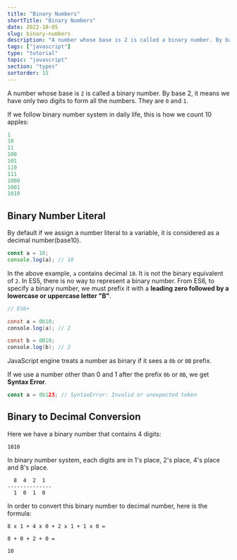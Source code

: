```yaml
---
title: "Binary Numbers"
shortTitle: "Binary Numbers"
date: 2022-10-05
slug: binary-numbers
description: "A number whose base is 2 is called a binary number. By base 2, it means we have only two digits to form all the numbers. They are 0 and 1."
tags: ["javascript"]
type: "tutorial"
topic: "javascript"
section: "types"
sortorder: 15
---
```


A number whose base is `2` is called a binary number. By base 2, it means we have only two digits to form all the numbers. They are `0` and `1`.

If we follow binary number system in daily life, this is how we count 10 apples:

```java
1
10
11
100
101
110
111
1000
1001
1010
```

## Binary Number Literal

By default if we assign a number literal to a variable, it is considered as a decimal number(base10).

```javascript
const a = 10;
console.log(a); // 10
```

In the above example, `a` contains decimal `10`. It is not the binary equivalent of `2`. In ES5, there is no way to represent a binary number. From ES6, to specify a binary number, we must prefix it with a **leading zero followed by a lowercase or uppercase letter "B"**.

```java
// ES6+

const a = 0b10;
console.log(a); // 2

const b = 0B10;
console.log(b); // 2
```

JavaScript engine treats a number as binary if it sees a `0b` or `0B` prefix.

If we use a number other than 0 and 1 after the prefix `0b` or `0B`, we get **Syntax Error**.

```javascript
const a = 0b123; // SyntaxError: Invalid or unexpected token
```

## Binary to Decimal Conversion

Here we have a binary number that contains 4 digits:

```
1010
```

In binary number system, each digits are in 1's place, 2's place, 4's place and 8's place.

```
  8  4  2  1
--------------
  1  0  1  0
```

In order to convert this binary number to decimal number, here is the formula:

```
8 x 1 + 4 x 0 + 2 x 1 + 1 x 0 =

8 + 0 + 2 + 0 =

10
```
